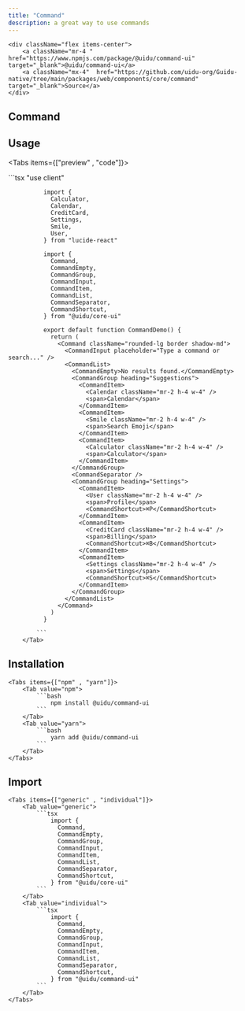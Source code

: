 ```yaml
--- 
title: "Command"
description: a great way to use commands
---
```



    <div className="flex items-center">
        <a className="mr-4 " href="https://www.npmjs.com/package/@uidu/command-ui" target="_blank">@uidu/command-ui</a>
        <a className="mx-4"  href="https://github.com/uidu-org/Guidu-native/tree/main/packages/web/components/core/command" target="_blank">Source</a>
    </div>

## Command

<div className="h-auto">
  <CommandDemo /> 
</div>

## Usage 

  <Tabs items={["preview" , "code"]}>
        <Tab value="preview">
            <div className="py-16 px-24 flex items-center justify-center">
                <CommandDemo />
            </div>
        </Tab>
        <Tab value="code">
            ```tsx 
              "use client"

              import {
                Calculator,
                Calendar,
                CreditCard,
                Settings,
                Smile,
                User,
              } from "lucide-react"

              import {
                Command,
                CommandEmpty,
                CommandGroup,
                CommandInput,
                CommandItem,
                CommandList,
                CommandSeparator,
                CommandShortcut,
              } from "@uidu/core-ui"

              export default function CommandDemo() {
                return (
                  <Command className="rounded-lg border shadow-md">
                    <CommandInput placeholder="Type a command or search..." />
                    <CommandList>
                      <CommandEmpty>No results found.</CommandEmpty>
                      <CommandGroup heading="Suggestions">
                        <CommandItem>
                          <Calendar className="mr-2 h-4 w-4" />
                          <span>Calendar</span>
                        </CommandItem>
                        <CommandItem>
                          <Smile className="mr-2 h-4 w-4" />
                          <span>Search Emoji</span>
                        </CommandItem>
                        <CommandItem>
                          <Calculator className="mr-2 h-4 w-4" />
                          <span>Calculator</span>
                        </CommandItem>
                      </CommandGroup>
                      <CommandSeparator />
                      <CommandGroup heading="Settings">
                        <CommandItem>
                          <User className="mr-2 h-4 w-4" />
                          <span>Profile</span>
                          <CommandShortcut>⌘P</CommandShortcut>
                        </CommandItem>
                        <CommandItem>
                          <CreditCard className="mr-2 h-4 w-4" />
                          <span>Billing</span>
                          <CommandShortcut>⌘B</CommandShortcut>
                        </CommandItem>
                        <CommandItem>
                          <Settings className="mr-2 h-4 w-4" />
                          <span>Settings</span>
                          <CommandShortcut>⌘S</CommandShortcut>
                        </CommandItem>
                      </CommandGroup>
                    </CommandList>
                  </Command>
                )
              }

            ```
        </Tab>
  </Tabs>

## Installation 

    <Tabs items={["npm" , "yarn"]}>
        <Tab value="npm">
            ```bash
                npm install @uidu/command-ui
            ```
        </Tab>
        <Tab value="yarn">
            ```bash
                yarn add @uidu/command-ui
            ```
        </Tab>
    </Tabs>

## Import 

    <Tabs items={["generic" , "individual"]}>
        <Tab value="generic">
            ```tsx
                import {
                  Command,
                  CommandEmpty,
                  CommandGroup,
                  CommandInput,
                  CommandItem,
                  CommandList,
                  CommandSeparator,
                  CommandShortcut,
                } from "@uidu/core-ui"
            ```
        </Tab>
        <Tab value="individual">
            ```tsx
                import {
                  Command,
                  CommandEmpty,
                  CommandGroup,
                  CommandInput,
                  CommandItem,
                  CommandList,
                  CommandSeparator,
                  CommandShortcut,
                } from "@uidu/command-ui"
            ```
        </Tab>
    </Tabs>